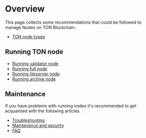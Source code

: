
# Overview

This page collects some recommendations that could be followed to manage Nodes on TON Blockchain.

- [TON node types](/v3/documentation/infra/nodes/node-types)

## Running TON node

- [Running validator node](/v3/guidelines/nodes/running-nodes/validator-node)
- [Running full node](/v3/guidelines/nodes/running-nodes/full-node)
- [Running liteserver node](/v3/guidelines/nodes/running-nodes/liteserver-node)
- [Running archive node](/v3/guidelines/nodes/running-nodes/archive-node)

## Maintenance

If you have problems with running nodes it's recommended to get acquainted with the following articles.

- [Troubleshooting](/v3/guidelines/nodes/nodes-troubleshooting)
- [Maintenance and security](/v3/guidelines/nodes/node-maintenance-and-security)
- [FAQ](/v3/guidelines/nodes/faq)


<Feedback />


